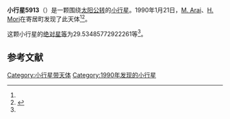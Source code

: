 {{Infobox planet
| bgcolour = #FFFFC0
| name = 5913
| symbol = 
| image = 
| caption = 
| discovery = yes
| discovery_ref = 
| discoverer = [[M._Arai|M. Arai]]、[[H._Mori|H. Mori]]
| discovery_site = [[寄居町|寄居町]] 
| discovered = 1990年1月21日
| designations = yes
| mp_name = 
| named_after = 
| alt_names = 1990 BU/ 1950 QB1 / 1967 UB / 1971 SR1 / 1984 WT1 / 1988 RO13
| mp_category = [[主带小行星|主带小行星]]
| orbit_ref = <ref name="a">[http://ssd.jpl.nasa.gov/sbdb.cgi?sstr=5913 5913] {{Wayback|url=http://ssd.jpl.nasa.gov/sbdb.cgi?sstr=5913 |date=20110610013801 }}，小行星數據庫瀏覽器（JPL Small-Body Database Browser）－[[美国国家航空航天局|美国国家航空航天局]]喷气推进实验室</ref>
| epoch = 2456400.5 (2013年4月18日更新)
| aphelion = {{convert|3.091285820143557|AU|km|3|abbr=on|lk=out}}
| perihelion = {{convert|2.111692620954126|AU|km|3|abbr=on}}
| semimajor = {{convert|2.601489220548841|AU|km|3|abbr=on}}
| eccentricity = 0.188275468
| period = 1532.609358 [[日|日]]<br />4.2[[儒略年|儒略年]]
| avg_speed = 
| inclination = 12.11788602350438
| asc_node = 324.0513271253094
| mean_anomaly = 
| arg_peri = 29.53485772922261
| satellites = 
| physical_characteristics = yes
| dimensions = 
| mass = 
| density = 
| surface_grav = 
| escape_velocity = 
| sidereal_day = 
| axial_tilt = 
| pole_ecliptic_lat = 
| pole_ecliptic_lon = 
| albedo = 
| temperatures= 
| temp_name1 = 
| mean_temp_1 = 
| max_temp_1 = 
| temp_name2 = 
| max_temp_2 = 
| spectral_type = 
| abs_magnitude = 29.53485772922261
}}

'''小行星5913'''（{{lang-en|5913}}）是一颗围绕[[太阳|太阳]][[公转|公转]]的[[小行星|小行星]]。1990年1月21日，[[M._Arai|M. Arai]]、[[H._Mori|H. Mori]]在寄居町发现了此天体<ref name="a" /><ref>{{cite news|title=小行星列表|url=http://cfa-www.harvard.edu/iau/lists/NumberedMPs.txt|accessdate=2013-07-08|newspaper=哈佛大学|archive-date=2008-05-17|archive-url=https://web.archive.org/web/20080517010638/http://cfa-www.harvard.edu/iau/lists/NumberedMPs.txt|dead-url=no}}</ref>。

这颗小行星的[[绝对星等|绝对星等]]为29.53485772922261等<ref name="a" />。

==参考文献==
{{reflist}}
{{Minor Planet Number|[[小行星5912|小行星5912]]|[[小行星5914|小行星5914]]}}

{{小天体}}

[[Category:小行星带天体|Category:小行星带天体]]
[[Category:1990年发现的小行星|Category:1990年发现的小行星]]

{{asteroid-stub}}